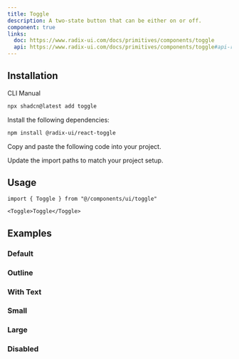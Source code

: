 ```yaml
---
title: Toggle
description: A two-state button that can be either on or off.
component: true
links:
  doc: https://www.radix-ui.com/docs/primitives/components/toggle
  api: https://www.radix-ui.com/docs/primitives/components/toggle#api-reference
---
```


<ComponentPreview name="toggle-demo" description="A toggle component." />

## Installation

<CodeTabs>

<TabsList>
  <TabsTrigger value="cli">CLI</TabsTrigger>
  <TabsTrigger value="manual">Manual</TabsTrigger>
</TabsList>
<TabsContent value="cli">

```bash
npx shadcn@latest add toggle
```

</TabsContent>

<TabsContent value="manual">

<Steps>

<Step>Install the following dependencies:</Step>

```bash
npm install @radix-ui/react-toggle
```

<Step>Copy and paste the following code into your project.</Step>

<ComponentSource name="toggle" title="components/ui/toggle.tsx" />

<Step>Update the import paths to match your project setup.</Step>

</Steps>

</TabsContent>

</CodeTabs>

## Usage

```tsx
import { Toggle } from "@/components/ui/toggle"
```

```tsx
<Toggle>Toggle</Toggle>
```

## Examples

### Default

<ComponentPreview name="toggle-demo" description="A toggle component." />

### Outline

<ComponentPreview
  name="toggle-outline"
  description="A toggle component using the outline variant."
/>

### With Text

<ComponentPreview
  name="toggle-with-text"
  description="A toggle component with text."
/>

### Small

<ComponentPreview name="toggle-sm" description="A small toggle component." />

### Large

<ComponentPreview name="toggle-lg" description="A large toggle component." />

### Disabled

<ComponentPreview
  name="toggle-disabled"
  description="A disabled toggle component."
/>